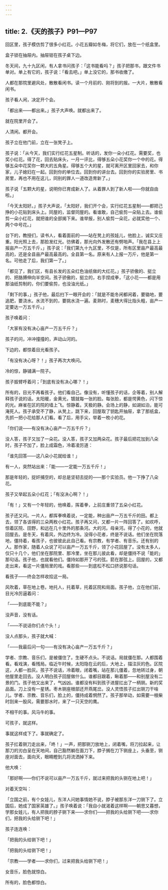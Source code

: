 ```yaml
---
---
---
```

title: 2.《天的孩子》P91—P97
---





回区里，孩子模仿剪了很多小红花。小花五瓣如冬梅，将它们，放在一个纸盒里。

盒子锁在抽屉内。抽屉钳在孩子桌下边。

冬天间，九十九区闲，有人拿书问孩子：「这书能看吗？」孩子把那书，跟文件书单对。单上有它的，孩子说：「看去吧。」单上没它的，那书收缴了。

人都在那院里避风处，散散看闲书。读一个月前的、刚将到的报。一大片，散散看闲书。

孩子看人闲，决定开个会。

「都出来——都出来。」孩子大声唤。就都出来了。

就在院里开会了。

人清闲。都开会。

孩子立在他门前，立在一张凳子上。

孩子说：「从今天，我们实行红花五星制。听话的，发你一朵小红花。需要奖，也奖小红花。得了花，回去贴床头，一月一评比，得够五朵小花奖你一个中的花。得够五朵中花奖你一颗大的五角星。得够五个大的星，就可离开区里回家去，和你家，儿子媳妇在一起。回到你的单位去。回到你的讲台去。回到你的实验房里、书房里，再也不用在这儿，同别的罪人一道改造育新了。」

孩子说「五颗大的星，说明你已育成新人了。从着罪人到了新人啦——你就自由啦。」

「今天太阳好。」孩子大声说，「太阳好，我们开个会，实行红花五星制——都把己挣的小花贴到床头上。同屋的，监督同屋的。看谁敢，自己偷剪一朵贴上去。谁偷剪一朵小红花，就把谁的全部揭下来。谁举报，别人偷剪一朵花，必就奖他一个、两个中号花。」

台下的，教授们，读书人，看着面前的——站在凳上的孩娃儿，他脸上，诚实又庄重。阳光照上去，那脸发红光。彷佛着，那光向外发散还有劈啪声。「我在县上上报亩产一万五千斤，」孩子说：「我们第九十九区里，不仅是，所有区里亩产最高最高的，还是全县亩产最高最高的。全县第一名。原来有人上报一万斤，他是第一名。可他走了后，我们第一了。」

「都见了，我们区，有县长发的五朵红色油纸做的大红花。」孩子骄傲的、挺立的、把胳膊伸向半空间。孩子骄傲的，挺立的，右手捏成拳，「这小花——都是用那油纸剪制的，你们要偷剪，也没油光纸。」

「剩下的事，」孩子他，最后扫下一眼开会的：「就是不能冬闲都闲着，要锄地，要追肥，要浇水。水流不到的，要挑水浇一遍。麦熟时，麦穗大得比指头粗，亩产一定要达一万五千斤。」

孩子唤着问：

「大家有没有决心亩产一万五千斤？」

孩子的问，冲冲撞撞的，声动山河的。

下边的，都惊着目光看孩子。

「有没有决心呀？！」孩子再次大唤问。

冷的惊，静铺满一院子。

孩子振臂呼着问；「到底有没有决心哪？！」

所有的，目光不再看孩子。他们看自己。像没有，听懂孩子的话，企等着，别人解释孩子说的话。太阳暖，金黄光，镀就每一张的脸。每张脸，都是愕黄色，闪下惊的光。麻雀在区的院的墙上飞。惊静着。天极的静。会场上的静，如湖如泊，能可淹死人。孩子承受不了静，从凳上，跳下来，回屋取了钥匙开抽屉，拿了那纸盒，先抓一把小花给那人们看。看了后，用手尖，举着一枚小的花。

「你们说——有没有决心亩产一万五千斤？」

没人答，孩子又加了一朵花。没人答，孩子又加两朵花。孩子最后把花加到八朵时，孩子不加了，脸上成霜色，冷着凌厉道：

「谁先回答——这八朵小花就给谁！」

有一人，突然站出来：「能——一定能一万五千斤！」

那是年轻的，捉奸捕空的，却总是坚韧去捉的——那个实验员。他一下挣了八朵花。

孩子又举起五朵小红花；「有没决心啊？！」

「有！」又有一个年轻的，他唤着，挥着拳，上前庄重领了五朵小红花。

孩子还又问。一片人，都挥拳唤着说，一定能，种出亩产一万五千斤的田。都上去，领了各该得的三朵两枚小红花。孩子再又问，又都一片一阵回答了。如欢呼，惊着区院、田野，和远在几十里外的那条河。大的河。母亲河。得了小花的，他就回屋去。是冬天，有着风，外边终为冷。没得小花者，终是不说话。他们坐在院落地，僵持着，看孩子，也彼彼此此自己看。有宗教，有学者、有音乐。还有别的人。那作家，随着人众说了可以亩产一万五千斤，领了小花回屋了。没有太多人，仅只十几个，他们坐在那院里、那冷里，坐在那儿彼此看，却是僵持不说「能的」那句话。孩子他，也就看他们。僵持如那开了弓的弦。箭在那弦上。回屋的，又都走出来，看这一片僵局里的戏。看那些——到底松不松口挤说那句话。

看孩子——终会怎样收拾这一局。

风吹着，草在地上卷。地托人，托着草，托着区院和局面。孩子他，立在他们前，目光冷厉逼着问：

「——到底能不能？」

没声音，没有话。

「——不说话你们点个头！」

没人点那头，孩子就大喊：

「——我最后问一句——有没有决心亩产一万五千斤？」

学者、宗教、音乐们，是被僵住了。生硬不点头。不说话。局就僵在那。人都围着看。看戏演，看残局。临近午时候，太阳隐在云的后，大地上，描注灰的色。区院这，人都一脸灰。孩子不说话，冷着眼，闭着嘴，站在那儿僵着，忽地转过身，朝他屋里走回去。没人明白孩子回屋做什么。谁都目跟着，瞅着那——和别屋没有二景的门。孩子他又出来了，气凶凶。谁都没有料到孩子进屋扛出了一柄铡。新的奖品面。刀上没有一星锈。枣木铡座根部还开燕尾岔。没人灵悟孩子扛出铡刀干啥儿。学者、宗教、音乐们，脸上的，僵持成着惘然了。孩子那举动，如需要一根柴时刮来一股风，需要那水时，来了一只天空的鹰。

不相干的事。风马牛的事。

可孩子，就这样。

事就这样成下了。事就确定了。

孩子扛着铡刀走出来，「咚！」一声，把那铡刀放地上，闭着嘴，将刀拉起来，让那刀的刃白呈在天地间，自己豁然躺在面刀下，脖子搁在刀下铡座上，头垂至，铡座对面去，面向天，眼睛瞪到几将流洒掉下来。

他大唤：

「那好啊——你们不说可以亩产一万五千斤，就过来把我的头铡在地上吧！」

对着天空叫：

「立国之前，有个女娃儿，东洋人问她事情她不说，脖子被那东洋一刀铡下了。立国后，她成了国家英雄了。」孩子唤着说：「我自小就渴着这样啊——朝思又暮想，学那女娃儿，有人把我的脖子铡下来——求你们——把我的头给铡下吧——求你们，把我的头给铡下吧！」

孩子连连唤：

「把我的头给铡下吧！」

「把我的头给铡下吧！」

「宗教——学者——求你们，过来把我头给铡下吧！」

女音乐，脸色就惊白。

所有的，脸色都惊白。